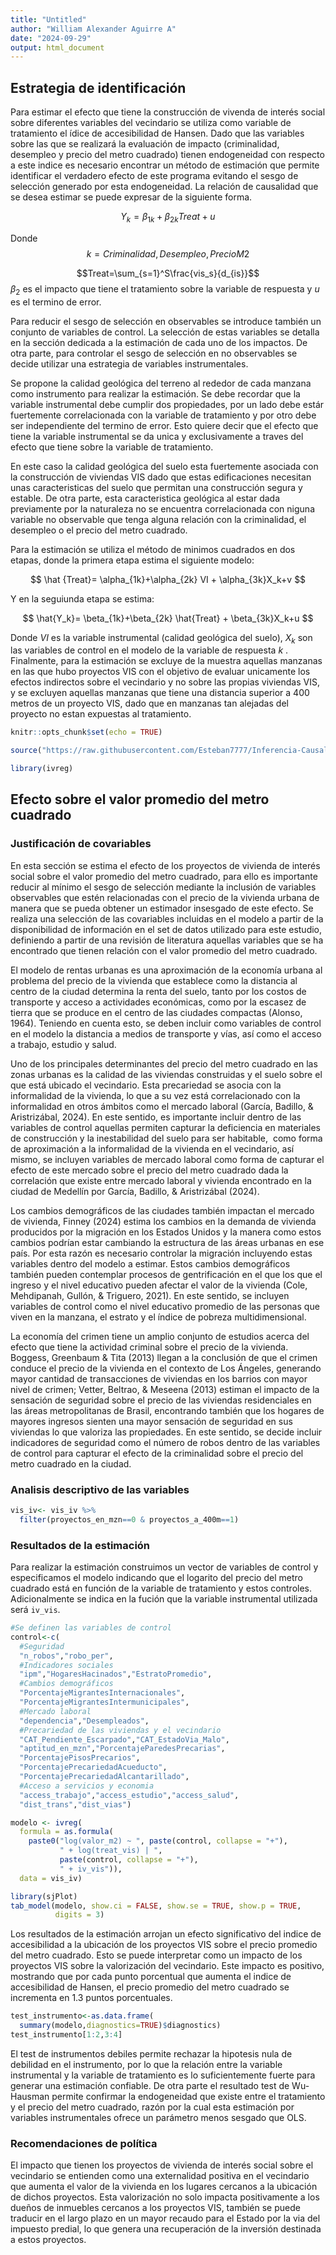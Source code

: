 ```yaml
---
title: "Untitled"
author: "William Alexander Aguirre A"
date: "2024-09-29"
output: html_document
---
```


## Estrategia de identificación

Para estimar el efecto que tiene la construcción de vivenda de interés social sobre diferentes variables del vecindario se utiliza como variable de tratamiento el ídice de accesibilidad de Hansen. Dado que las variables sobre las que se realizará la evaluación de impacto (criminalidad, desempleo y precio del metro cuadrado) tienen endogeneidad con respecto a este indice es necesario encontrar un método de estimación que permite identificar el verdadero efecto de este programa evitando el sesgo de selección generado por esta endogeneidad. La relación de causalidad que se desea estimar se puede expresar de la siguiente forma.

$$
Y_k= \beta_{1k}+\beta_{2k} Treat +u
$$

Donde $$k=Criminalidad, Desempleo, Precio M2$$

$$Treat=\sum_{s=1}^S\frac{vis_s}{d_{is}}$$ $\beta_2$ es el impacto que tiene el tratamiento sobre la variable de respuesta y $u$ es el termino de error.

Para reducir el sesgo de selección en observables se introduce también un conjunto de variables de control. La selección de estas variables se detalla en la sección dedicada a la estimación de cada uno de los impactos. De otra parte, para controlar el sesgo de selección en no observables se decide utilizar una estrategia de variables instrumentales.

Se propone la calidad geológica del terreno al rededor de cada manzana como instrumento para realizar la estimación. Se debe recordar que la variable instrumental debe cumplir dos propiedades, por un lado debe estár fuertemente correlacionada con la variable de tratamiento y por otro debe ser independiente del termino de error. Esto quiere decir que el efecto que tiene la variable instrumental se da unica y exclusivamente a traves del efecto que tiene sobre la variable de tratamiento.

En este caso la calidad geológica del suelo esta fuertemente asociada con la construcción de viviendas VIS dado que estas edificaciones necesitan unas caracteristicas del suelo que permitan una construcción segura y estable. De otra parte, esta caracteristica geológica al estar dada previamente por la naturaleza no se encuentra correlacionada con niguna variable no observable que tenga alguna relación con la criminalidad, el desempleo o el precio del metro cuadrado.

Para la estimación se utiliza el método de minimos cuadrados en dos etapas, donde la primera etapa estima el siguiente modelo:

$$ \hat {Treat}= \alpha_{1k}+\alpha_{2k} VI + \alpha_{3k}X_k+v $$

Y en la seguiunda etapa se estima:

$$ \hat{Y_k}= \beta_{1k}+\beta_{2k} \hat{Treat} + \beta_{3k}X_k+u $$

Donde $VI$ es la variable instrumental (calidad geológica del suelo), $X_k$ son las variables de control en el modelo de la variable de respuesta $k$ . Finalmente, para la estimación se excluye de la muestra aquellas manzanas en las que hubo proyectos VIS con el objetivo de evaluar unicamente los efectos indirectos sobre el vecindario y no sobre las propias viviendas VIS, y se excluyen aquellas manzanas que tiene una distancia superior a 400 metros de un proyecto VIS, dado que en manzanas tan alejadas del proyecto no estan expuestas al tratamiento.

```r
knitr::opts_chunk$set(echo = TRUE)
```

```r
source("https://raw.githubusercontent.com/Esteban7777/Inferencia-Causal/refs/heads/main/CNPV2018/RScripts/Procesamiento%20de%20la%20base%20de%20datos.R")

library(ivreg)
```

## Efecto sobre el valor promedio del metro cuadrado

### Justificación de covariables

En esta sección se estima el efecto de los proyectos de vivienda de interés social sobre el valor promedio del metro cuadrado, para ello es importante reducir al mínimo el sesgo de selección mediante la inclusión de variables observables que estén relacionadas con el precio de la vivienda urbana de manera que se pueda obtener un estimador insesgado de este efecto. Se realiza una selección de las covariables incluidas en el modelo a partir de la disponibilidad de información en el set de datos utilizado para este estudio, definiendo a partir de una revisión de literatura aquellas variables que se ha encontrado que tienen relación con el valor promedio del metro cuadrado.

El modelo de rentas urbanas es una aproximación de la economía urbana al problema del precio de la vivienda que establece como la distancia al centro de la ciudad determina la renta del suelo, tanto por los costos de transporte y acceso a actividades económicas, como por la escasez de tierra que se produce en el centro de las ciudades compactas (Alonso, 1964). Teniendo en cuenta esto, se deben incluir como variables de control en el modelo la distancia a medios de transporte y vías, así como el acceso a trabajo, estudio y salud.

Uno de los principales determinantes del precio del metro cuadrado en las zonas urbanas es la calidad de las viviendas construidas y el suelo sobre el que está ubicado el vecindario. Esta precariedad se asocia con la informalidad de la vivienda, lo que a su vez está correlacionado con la informalidad en otros ámbitos como el mercado laboral (García, Badillo, & Aristrizábal, 2024). En este sentido, es importante incluir dentro de las variables de control aquellas permiten capturar la deficiencia en materiales de construcción y la inestabilidad del suelo para ser habitable,  como forma de aproximación a la informalidad de la vivienda en el vecindario, así mismo, se incluyen variables de mercado laboral como forma de capturar el efecto de este mercado sobre el precio del metro cuadrado dada la correlación que existe entre mercado laboral y vivienda encontrado en la ciudad de Medellín por García, Badillo, & Aristrizábal (2024).

Los cambios demográficos de las ciudades también impactan el mercado de vivienda, Finney (2024) estima los cambios en la demanda de vivienda producidos por la migración en los Estados Unidos y la manera como estos cambios podrían estar cambiando la estructura de las áreas urbanas en ese país. Por esta razón es necesario controlar la migración incluyendo estas variables dentro del modelo a estimar. Estos cambios demográficos también pueden contemplar procesos de gentrificación en el que los que el ingreso y el nivel educativo pueden afectar el valor de la vivienda (Cole, Mehdipanah, Gullón, & Triguero, 2021). En este sentido, se incluyen variables de control como el nivel educativo promedio de las personas que viven en la manzana, el estrato y el índice de pobreza multidimensional.

La economía del crimen tiene un amplio conjunto de estudios acerca del efecto que tiene la actividad criminal sobre el precio de la vivienda. Boggess, Greenbaum & Tita (2013) llegan a la conclusión de que el crimen conduce el precio de la vivienda en el contexto de Los Ángeles, generando mayor cantidad de transacciones de viviendas en los barrios con mayor nivel de crimen; Vetter, Beltrao, & Meseena (2013) estiman el impacto de la sensación de seguridad sobre el precio de las viviendas residenciales en las áreas metropolitanas de Brasil, encontrando también que los hogares de mayores ingresos sienten una mayor sensación de seguridad en sus viviendas lo que valoriza las propiedades. En este sentido, se decide incluir indicadores de seguridad como el número de robos dentro de las variables de control para capturar el efecto de la criminalidad sobre el precio del metro cuadrado en la ciudad.

### Analisis descriptivo de las variables

```r
vis_iv<- vis_iv %>% 
  filter(proyectos_en_mzn==0 & proyectos_a_400m==1)
```

### Resultados de la estimación

Para realizar la estimación construimos un vector de variables de control y especificamos el modelo indicando que el logarito del precio del metro cuadrado está en función de la variable de tratamiento y estos controles. Adicionalmente se indica en la fución que la variable instrumental utilizada será `iv_vis`.

```r
#Se definen las variables de control
control<-c(
  #Seguridad
  "n_robos","robo_per",
  #Indicadores sociales
  "ipm","HogaresHacinados","EstratoPromedio",
  #Cambios demográficos
  "PorcentajeMigrantesInternacionales",
  "PorcentajeMigrantesIntermunicipales",
  #Mercado laboral           
  "dependencia","Desempleados",
  #Precariedad de las viviendas y el vecindario
  "CAT_Pendiente_Escarpado","CAT_EstadoVia_Malo",
  "aptitud_en_mzn","PorcentajeParedesPrecarias",
  "PorcentajePisosPrecarios",
  "PorcentajePrecariedadAcueducto",
  "PorcentajePrecariedadAlcantarillado",
  #Acceso a servicios y economia
  "access_trabajo","access_estudio","access_salud",
  "dist_trans","dist_vias")

modelo <- ivreg(
  formula = as.formula(
    paste0("log(valor_m2) ~ ", paste(control, collapse = "+"),
           " + log(treat_vis) | ",
           paste(control, collapse = "+"), 
           " + iv_vis")),  
  data = vis_iv)
```

```r
library(sjPlot)
tab_model(modelo, show.ci = FALSE, show.se = TRUE, show.p = TRUE, 
          digits = 3)
```

Los resultados de la estimación arrojan un efecto significativo del indice de accesibilidad a la ubicación de los proyectos VIS sobre el precio promedio del metro cuadrado. Esto se puede interpretar como un impacto de los proyectos VIS sobre la valorización del vecindario. Este impacto es positivo, mostrando que por cada punto porcentual que aumenta el indice de accesibilidad de Hansen, el precio promedio del metro cuadrado se incrementa en 1.3 puntos porcentuales.

```r
test_instrumento<-as.data.frame(
  summary(modelo,diagnostics=TRUE)$diagnostics)
test_instrumento[1:2,3:4]
```

El test de instrumentos debiles permite rechazar la hipotesis nula de debilidad en el instrumento, por lo que la relación entre la variable instrumental y la variable de tratamiento es lo suficientemente fuerte para generar una estimación confiable. De otra parte el resultado test de Wu-Hausman permite confirmar la endogeneidad que existe entre el tratamiento y el precio del metro cuadrado, razón por la cual esta estimación por variables instrumentales ofrece un parámetro menos sesgado que OLS.

### Recomendaciones de política

El impacto que tienen los proyectos de vivienda de interés social sobre el vecindario se entienden como una externalidad positiva en el vecindario que aumenta el valor de la vivienda en los lugares cercanos a la ubicación de dichos proyectos. Esta valorización no solo impacta positivamente a los dueños de inmuebles cercanos a los proyectos VIS, también se puede traducir en el largo plazo en un mayor recaudo para el Estado por la via del impuesto predial, lo que genera una recuperación de la inversión destinada a estos proyectos.
